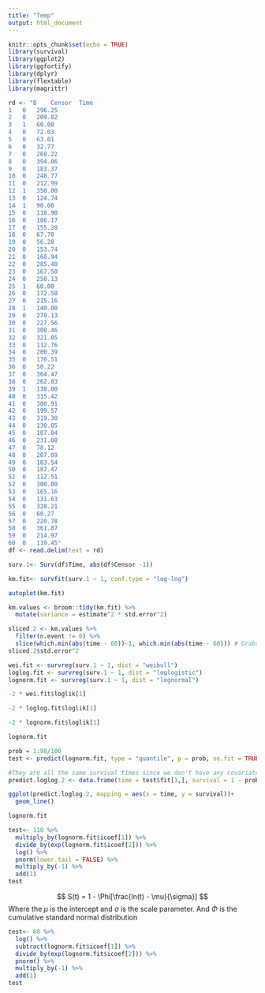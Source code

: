 ```yaml
---
title: "Temp"
output: html_document
---
```


```r
knitr::opts_chunk$set(echo = TRUE)
library(survival)
library(ggplot2)
library(ggfortify)
library(dplyr)
library(flextable)
library(magrittr)
```


```r
rd <- "B	Censor	Time
1	0	296.25
2	0	209.82
3	1	60.00
4	0	72.03
5	0	63.01
6	0	32.77
7	0	268.22
8	0	394.06
9	0	183.37
10	0	248.77
11	0	212.99
12	1	350.00
13	0	124.74
14	1	90.00
15	0	118.90
16	0	186.17
17	0	155.28
18	0	67.78
19	0	56.28
20	0	153.74
21	0	160.94
22	0	285.40
23	0	167.50
24	0	250.13
25	1	60.00
26	0	172.58
27	0	215.16
28	1	140.00
29	0	270.13
30	0	227.56
31	0	300.46
32	0	321.05
33	0	112.76
34	0	200.39
35	0	176.51
36	0	50.22
37	0	364.47
38	0	262.83
39	1	130.00
40	0	315.42
41	0	300.91
42	0	199.57
43	0	319.30
44	0	130.05
45	0	107.04
46	0	231.08
47	0	78.12
48	0	207.09
49	0	103.54
50	0	187.47
51	0	112.51
52	0	300.00
53	0	165.16
54	0	131.63
55	0	328.21
56	0	60.27
57	0	220.78
58	0	361.87
59	0	214.97
60	0	119.45"
df <- read.delim(text = rd)
```

```r
surv.1<- Surv(df$Time, abs(df$Censor -1))
```

```r
km.fit<- survfit(surv.1 ~ 1, conf.type = "log-log")
```

```r
autoplot(km.fit)
```


```r
km.values <- broom::tidy(km.fit) %>% 
  mutate(variance = estimate^2 * std.error^2)
```

```r
sliced.2 <- km.values %>% 
  filter(n.event != 0) %>% 
  slice(which.min(abs(time - 60))-1, which.min(abs(time - 60))) # Grabs two points closes to t = 2
sliced.2$std.error^2

```




```r
wei.fit <- survreg(surv.1 ~ 1, dist = "weibull")
loglog.fit <- survreg(surv.1 ~ 1, dist = "loglogistic")
lognorm.fit <- survreg(surv.1 ~ 1, dist = "lognormal")
```

```r
-2 * wei.fit$loglik[1]

-2 * loglog.fit$loglik[1]

-2 * lognorm.fit$loglik[1]
```

```r
lognorm.fit
```

```r
prob = 1:98/100
test <- predict(lognorm.fit, type = "quantile", p = prob, se.fit = TRUE) #Survival times for all observations given probability

#They are all the same survival times since we don't have any covariates so we just need the first row
predict.loglog.2 <- data.frame(time = test$fit[1,], survival = 1 - prob, se = test$se.fit[1,])

```

```r
ggplot(predict.loglog.2, mapping = aes(x = time, y = survival))+
  geom_line()
```


```r
lognorm.fit
```

```r
test<- 110 %>% 
  multiply_by(lognorm.fit$icoef[1]) %>% 
  divide_by(exp(lognorm.fit$icoef[2])) %>% 
  log() %>% 
  pnorm(lower.tail = FALSE) %>% 
  multiply_by(-1) %>% 
  add(1)
test
```
$$ S(t) = 1 - \Phi[\frac{ln(t) - \mu}{\sigma}] $$
Where the $\mu$ is the intercept and $\sigma$ is the scale parameter. And $\Phi$ is the cumulative standard normal distribution
```r
test<- 60 %>% 
  log() %>% 
  subtract(lognorm.fit$icoef[1]) %>%
  divide_by(exp(lognorm.fit$icoef[2])) %>% 
  pnorm() %>% 
  multiply_by(-1) %>% 
  add(1)
test
```

